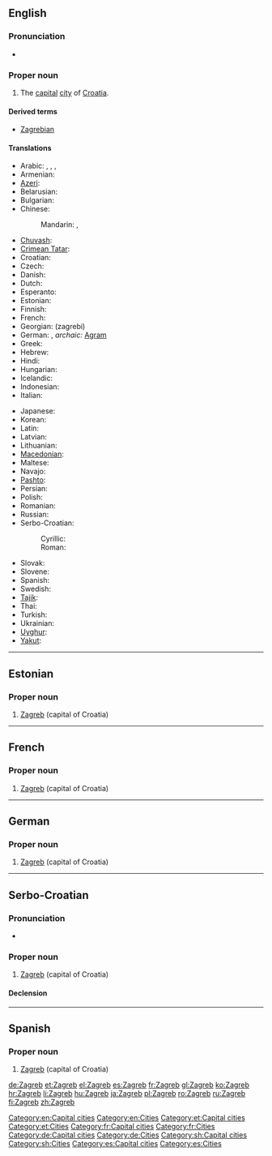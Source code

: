 ==English==
{{wikipedia}}

===Pronunciation===
* {{IPA|/zɑːɡrɛb/}}

===Proper noun===
{{en-proper noun}}

# The [[capital]] [[city]] of [[Croatia]].

====Derived terms====
* [[Zagrebian]]

====Translations====
{{trans-top|capital of Croatia}}
* Arabic: {{t|ar|زغرب|m|tr=zághrib}},  {{t|ar|زاغرب|m|tr=zaaghrib}},  {{t|ar|زجرب|m|tr=zágrib}},  {{t|ar|زاجرب|m|tr=zaagrib}}
* Armenian: {{t-|hy|Զագրեբ|tr=Zagreb}}
* [[Azeri]]: {{t|az|Zaqreb|xs=Azeri}}
* Belarusian: {{t-|be|Загрэб|m|tr=Záhreb|xs=Belarusian}}
* Bulgarian: {{t-|bg|Загреб|m|tr=Zágreb}}
* Chinese:
*: Mandarin: {{t|cmn|薩格勒布|sc=Hani}},  {{t|cmn|萨格勒布|tr=Sàgélèbù|sc=Hani}}
* [[Chuvash]]: {{tø|cv|Загреб|tr=Zagreb|sc=Cyrl}}
* [[Crimean Tatar]]: {{tø|crh|Zagreb}}
* Croatian: {{t|hr|Zagreb}}
* Czech: {{t-|cs|Záhřeb|m}}
* Danish: {{t-|da|Zagreb}}
* Dutch: {{t-|nl|Zagreb}}
* Esperanto: {{t-|eo|Zagrebo|xs=Esperanto}}
* Estonian: {{t+|et|Zagreb}}
* Finnish: {{t+|fi|Zagreb}}
* French: {{t+|fr|Zagreb}}
* Georgian: {{t-|ka|ზაგრები|sc=Geor|xs=Georgian}} (zagrebi)
* German: {{t+|de|Zagreb|n}}, ''archaic:'' [[Agram]]
* Greek: {{t+|el|Ζάγκρεμπ|tr=Zágkreb}}
* Hebrew: {{t|he|זאגרב}}
* Hindi: {{t|hi|ज़ाग्रेब|xs=Hindi}}
* Hungarian: {{t+|hu|Zágráb}}
* Icelandic: {{t-|is|Sagreb|f}}
* Indonesian: {{t-|id|Zagreb|xs=Indonesian}}
* Italian: {{t+|it|Zagabria|f}}
{{trans-mid}}
* Japanese: {{t+|ja|ザグレブ|tr=Zagurebu}}
* Korean: {{t-|ko|자그레브|tr=Jageurebeu|sc=Hang}}
* Latin: {{t|la|Zagrabia}}
* Latvian: {{t|lv|Zagreba|xs=Latvian}}
* Lithuanian: {{t|lt|Zagrebas|xs=Lithuanian}}
* [[Macedonian]]: {{t-|mk|Загреб|m|tr=Zágreb}}
* Maltese: {{t|mt|Żagreb|xs=Maltese}}
* Navajo: {{tø|nv|Záágweb}}
* [[Pashto]]: {{t|ps|زاګرېب|tr=Zagreb|sc=ps-Arab|xs=Pashto}}
* Persian: {{t-|fa|زاگرب|tr=Zagreb|xs=Persian}}
* Polish: {{t+|pl|Zagrzeb|m}}
* Romanian: {{t+|ro|Zagreb}}
* Russian: {{t-|ru|Загреб|m|tr=Zágreb}}
* Serbo-Croatian:
*: Cyrillic: {{t|sh|Загреб|m|alt=За́греб|sc=Cyrl|xs=Serbo-Croatian}}
*: Roman: {{t|sh|Zagreb|m|alt=Zágreb|xs=Serbo-Croatian}}
* Slovak: {{t|sk|Záhreb}}
* Slovene: {{t-|sl|Zagreb}}
* Spanish: {{t+|es|Zagreb}}
* Swedish: {{t-|sv|Zagreb}}
* [[Tajik]]: {{t-|tg|Загреб|tr=Zagreb|sc=Cyrl|xs=Tajik}}
* Thai: {{t|th|ซาเกร็บ}}
* Turkish: {{t-|tr|Zagreb}}
* Ukrainian: {{t-|uk|Загреб|m|tr=Záhreb|xs=Ukrainian}}
* [[Uyghur]]: {{t|ug|زاگرېب|sc=ug-Arab|xs=Uyghur}}
* [[Yakut]]: {{tø|sah|Загреб|tr=Zagreb|sc=Cyrl}}
{{trans-bottom}}

[[Category:en:Capital cities]]
[[Category:en:Cities]]

----

==Estonian==
{{wikipedia|lang=et}}

===Proper noun===
{{infl|et|proper noun}}

# [[#English|Zagreb]] (capital of Croatia)

[[Category:et:Capital cities]]
[[Category:et:Cities]]

----

==French==
{{wikipedia|lang=fr}}

===Proper noun===
{{fr-proper noun}}

# [[#English|Zagreb]] (capital of Croatia)

[[Category:fr:Capital cities]]
[[Category:fr:Cities]]

----

==German==
{{wikipedia|lang=de}}

===Proper noun===
{{infl|de|proper noun|g=n}}

# [[#English|Zagreb]] (capital of Croatia)

[[Category:de:Capital cities]]
[[Category:de:Cities]]

----

==Serbo-Croatian==
{{wikipedia|lang=bs}}
{{wikipedia|lang=hr}}
{{wikipedia|lang=sr}}
{{wikipedia|lang=sh}}
===Pronunciation===
* {{IPA|/zǎːɡreb/|lang=sh}}

===Proper noun===
{{sh-proper noun|g=m|head=Zágreb|r|Загреб|За́греб}}

# [[#English|Zagreb]] (capital of Croatia)

====Declension====
{{sh-decl-noun-unc
|Zagreb
|Zagreba
|Zagrebu
|Zagreb
|Zagrebe
|Zagrebu
|Zagrebom
}}

[[Category:sh:Capital cities]]
[[Category:sh:Cities]]

----

==Spanish==

===Proper noun===
{{es-proper noun|m}}

# [[#English|Zagreb]] (capital of Croatia)

[[Category:es:Capital cities]]
[[Category:es:Cities]]

[[de:Zagreb]]
[[et:Zagreb]]
[[el:Zagreb]]
[[es:Zagreb]]
[[fr:Zagreb]]
[[gl:Zagreb]]
[[ko:Zagreb]]
[[hr:Zagreb]]
[[li:Zagreb]]
[[hu:Zagreb]]
[[ja:Zagreb]]
[[pl:Zagreb]]
[[ro:Zagreb]]
[[ru:Zagreb]]
[[fi:Zagreb]]
[[zh:Zagreb]]
